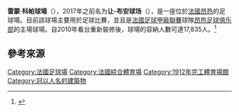 {{Infobox stadium
|stadium_name=雷蒙·科帕球場<br>Stade Raymond-Kopa
|image=[[File:Stade_Jean_Bouin_Angers_2.JPG|250px]]
|location= {{FRA}}[[曼恩-羅亞爾省|曼恩-羅亞爾省]][[昂热|昂热]]皮埃爾·德·顧拜旦大道<ref>{{cite web|url=http://www.angers-sco.fr/billetterie/stade|title=Stade en 3D - SCO Angers web site|publisher=SCO Angers web site|accessdate=8 November 2011|archive-date=2016-08-02|archive-url=https://web.archive.org/web/20160802030350/http://angers-sco.fr/billetterie/stade|dead-url=no}}</ref>
|opened= 1912年
|coord= {{coord|47.460458|-0.530741|display=inline,title|type:landmark}}
|seating_capacity=18,000<ref name="Villactu">{{Cite web |url=http://www.angers.villactu.fr/nouvelle-tribune-coubertin-5-400-n27259-c0112.html |title=Article sur la rénovation de la tribune Coubertin |accessdate=2016-09-16 |archive-date=2010-12-31 |archive-url=https://web.archive.org/web/20101231174344/http://www.angers.villactu.fr/nouvelle-tribune-coubertin-5-400-n27259-c0112.html |dead-url=no }}</ref>
|nickname= 
|record_attendance= 22,989 <br />（[[昂热足球俱乐部|昂热]]對[[奧林匹克馬賽|馬賽]]，1969年4月26日）
|tenants=[[昂热足球俱乐部|昂热足球俱乐部]]
}}

'''雷蒙·科帕球場'''（{{lang-fr|'''Stade Raymond Kopa'''}}），2017年之前名为'''让-布安球场'''（{{lang-fr|'''Stade Jean-Bouin'''}}），是一座位於[[法國|法國]][[昂热|昂热]]的足球場。目前該球場主要用於足球比賽，並且是[[法國足球甲級聯賽|法國足球甲級聯賽]]球隊[[昂热足球俱乐部|昂热足球俱乐部]]的主場球場。自2010年看台重新裝修後，球場的容納人數可達17,835人。<ref>{{cite web|url=http://www.worldstadiums.com/europe/countries/france/pays_de_la_loire.shtml|title=Stadiums in France Pays de la Loire|publisher=Worldstadiums.com|accessdate=8 November 2011|archive-url=https://web.archive.org/web/20160925030939/http://www.worldstadiums.com/europe/countries/france/pays_de_la_loire.shtml|archive-date=2016-09-25|dead-url=yes}}</ref>

== 參考來源 ==
{{Reflist}}

{{Commons category|Stade Raymond-Kopa}}

{{Gymnasium-stub}}
{{DEFAULTSORT:Stade Jean-Bouin (Angers)}}
[[Category:法國足球場|Category:法國足球場]]
[[Category:法國綜合體育場|Category:法國綜合體育場]]
[[Category:1912年完工體育場館|Category:1912年完工體育場館]]
[[Category:冠以人名的建築物|Category:冠以人名的建築物]]